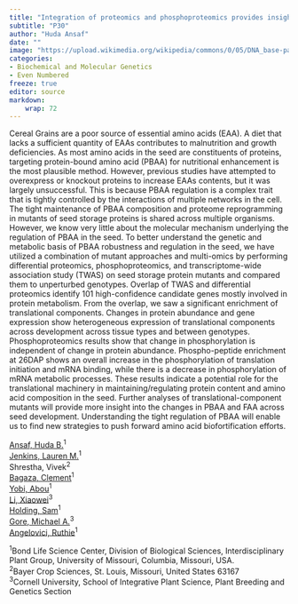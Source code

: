 ```yaml
---
title: "Integration of proteomics and phosphoproteomics provides insight into the protein-bound amino acid regulation in the opaque2 mutant"
subtitle: "P30"
author: "Huda Ansaf"
date: ""
image: "https://upload.wikimedia.org/wikipedia/commons/0/05/DNA_base-pair_diagram.jpg"
categories: 
- Biochemical and Molecular Genetics
- Even Numbered
freeze: true
editor: source
markdown: 
    wrap: 72
---
```


Cereal Grains are a poor source of essential amino acids (EAA). A diet that lacks a sufficient quantity of EAAs contributes to malnutrition and growth deficiencies. As most amino acids in the seed are constituents of proteins, targeting protein-bound amino acid (PBAA) for nutritional enhancement is the most plausible method. However, previous studies have attempted to overexpress or knockout proteins to increase EAAs contents, but it was largely unsuccessful. This is because PBAA regulation is a complex trait that is tightly controlled by the interactions of multiple networks in the cell. The tight maintenance of PBAA composition and proteome reprogramming in mutants of seed storage proteins is shared across multiple organisms. However, we know very little about the molecular mechanism underlying the regulation of PBAA in the seed. To better understand the genetic and metabolic basis of PBAA robustness and regulation in the seed, we have utilized a combination of mutant approaches and multi-omics by performing differential proteomics, phosphoproteomics, and transcriptome-wide association study (TWAS) on seed storage protein mutants and compared them to unperturbed genotypes. Overlap of TWAS and differential proteomics identify 101 high-confidence candidate genes mostly involved in protein metabolism. From the overlap, we saw a significant enrichment of translational components. Changes in protein abundance and gene expression show heterogeneous expression of translational components across development across tissue types and between genotypes. Phosphoproteomics results show that change in phosphorylation is independent of change in protein abundance. Phospho-peptide enrichment at 26DAP shows an overall increase in the phosphorylation of translation initiation and mRNA binding, while there is a decrease in phosphorylation of mRNA metabolic processes. These results indicate a potential role for the translational machinery in maintaining/regulating protein content and amino acid composition in the seed. Further analyses of translational-component mutants will provide more insight into the changes in PBAA and FAA across seed development. Understanding the tight regulation of PBAA will enable us to find new strategies to push forward amino acid biofortification efforts.

<a href='mailto:hah34@umsystem.edu'>Ansaf, Huda B.</a><sup>1</sup><br><a href='mailto:lmjxy6@umsystem.edu'>Jenkins, Lauren M.</a><sup>1</sup><br>Shrestha, Vivek<sup>2</sup><br><a href='mailto:cb36f@missouri.edu'>Bagaza, Clement</a><sup>1</sup><br><a href='mailto:yobia@missouri.edu'>Yobi, Abou</a><sup>1</sup><br><a href='mailto:xl743@cornell.edu'>Li, Xiaowei</a><sup>3</sup><br><a href='mailto:s.l.holden96@gmail.com'>Holding, Sam</a><sup>1</sup><br><a href='mailto:mag87@cornell.edu'>Gore, Michael A.</a><sup>3</sup><br><a href='mailto:angelovicir@missouri.edu'>Angelovici, Ruthie</a><sup>1</sup><br>

<sup>1</sup>Bond Life Science Center, Division of Biological Sciences, Interdisciplinary Plant Group, University of Missouri, Columbia, Missouri, USA.<br><sup>2</sup>Bayer Crop Sciences, St. Louis, Missouri, United States 63167<br><sup>3</sup>Cornell University, School of Integrative Plant Science, Plant Breeding and Genetics Section<br>